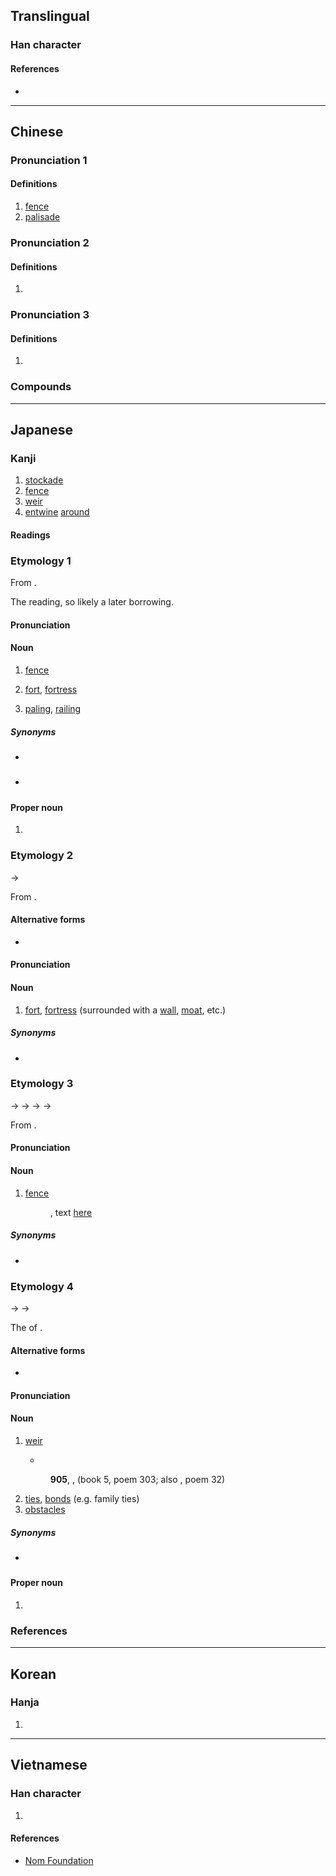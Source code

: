 {{also|栅|棚}}
{{character info/new}}
==Translingual==

===Han character===
{{Han char|rn=75|rad=木|as=05|sn=9|four=47940|canj=DBT|ids=⿰木冊}}

====References====
* {{Han ref|kx=0521.121|dkj=14665|dj=0909.070|hdz=21187.010|uh=67F5|ud=26613|bh=AC5D|bd=44125}}

----

==Chinese==
{{zh-forms|s=栅}}

===Pronunciation 1===
{{zh-pron
|m=zhà,shān,shàn,shā,shi,2nb=variant,3nb=variant,4n=Beijing dialect,5n=Beijing dialect
|m_note=shā - used in {{zh-l|*柵欄}}; shi - used in {{zh-l|*大柵欄}}
|c=caak3,zaap3,saan3
|mc=y
|oc=
|ma=
|cat=n
}}

====Definitions====
{{zh-hanzi}}

# [[fence]]
# [[palisade]]

===Pronunciation 2===
{{zh-pron
|m=shān,zhà,1nb=Mainland,2nb=Taiwan
|c=saan1
|ma=
|cat=n
}}

====Definitions====
{{zh-hanzi}}

# {{zh-only|柵極||光柵}}

===Pronunciation 3===
{{zh-pron
|m=cè
|c=caak3
|ma=
|cat=n
}}

====Definitions====
{{zh-hanzi}}

# {{zh-only|上柵||下柵|dot=,}} {{n-g|place names in [[Zhongshan]], [[Guangdong]].}}

===Compounds===
{{zh-der|光柵|寨柵|柵剌子|欄柵|水柵|柵子|柵極|柵欄|柵門|花柵子|豚柵}}

----

==Japanese==

===Kanji===
{{ja-kanji|grade=|rs=木05}}

# [[stockade]]
# [[fence]]
# [[weir]]
# [[entwine]] [[around]]

====Readings====
{{ja-readings
|goon=しゃく, せん
|kanon=さく, さん
|kun=やらい-, しがらみ-
}}

===Etymology 1===
{{ja-kanjitab|さく|yomi=o}}

From {{der|ja|ltc|sort=さく|-}} {{ltc-l|柵|id=2}}. {{rfv-etymology|ja}}

The ''{{ll|ja|漢音|kan'on}}'' reading, so likely a later borrowing.

====Pronunciation====
{{ja-pron|y=kan|さく|acc=2|acc_ref=DJR}}

====Noun====
{{ja-noun|さく}}

# [[fence]]
# {{lb|ja|by extension}} [[fort]], [[fortress]]
# [[paling]], [[railing]]

=====Synonyms=====
* {{sense|fence}} {{ja-r|垣|かき}}
* {{sense|fortress}} {{ja-r|砦|とりで}}

====Proper noun====
{{ja-pos|proper|さく}}

# {{surname|lang=ja|sort=さく}}

===Etymology 2===
{{ja-kanjitab|き|yomi=k}}
{{IPAchar|/ki<sub>2</sub>/}} → {{IPAchar|/ki/}}

From {{inh|ja|ojp|sort=き|-}}.

====Alternative forms====
* {{ja-l|城}}

====Pronunciation====
{{ja-pron|y=k|き}}

====Noun====
{{ja-noun|き}}

# [[fort]], [[fortress]] (surrounded with a [[wall]], [[moat]], etc.)

=====Synonyms=====
* {{ja-r|砦|とりで}}

===Etymology 3===
{{ja-kanjitab|くえ|yomi=k}}
{{IPAchar|/kupe<sub>1</sub>/}} → {{IPAchar|/kupe/}} → {{IPAchar|/kufe/}} → {{IPAchar|/kuwe/}} → {{IPAchar|/kue/}}

From {{inh|ja|ojp|sort=くえ|-}}.

====Pronunciation====
{{ja-pron|y=k|くえ}}

====Noun====
{{ja-noun|くえ|hhira=くへ}}

# {{lb|ja|archaic|possibly|_|obsolete|sort=くえ}} [[fence]]
#: {{RQ:Manyoshu|14|3537}}, text [http://jti.lib.virginia.edu/japanese/manyoshu/Man14Yo.html#3537 here]
#:: {{ja-usex|m='''久敝'''胡之尓 武藝波武古宇馬能 波都々々尓 安比見之兒良之 安夜尓可奈思母|m_kana='''くへ'''ごしに むぎはむこうまの はつはつに あひみしこらし あやにかなしも|'''くへ'''越しに麦%食む[[小馬]]のはつはつに相%見し子らしあやに愛しも|'''くへ'''-ごし に むぎ% はむ こ%うま の はつ-はつ に あひ%みし こらし あや に かなしも|rom='''kue'''-goshi ni mugi hamu kouma no hatsu-hatsu ni aimishi korashi aya ni kanashi mo|sort=くえ}}

=====Synonyms=====
* {{ja-r|垣|かき}}

===Etymology 4===
{{ja-kanjitab|しがらみ|yomi=k}}
{{IPAchar|/siɡarami<sub>1</sub>/}} → {{IPAchar|/siɡarami/}} → {{IPAchar|/ɕiɡarami/}}

The {{m|ja|連用形|tr=ren'yōkei||stem or continuative form}} of {{m|ja|柵む|tr=shigaramu||[[entangle]]}}. {{rfv-etymology|ja}}

====Alternative forms====
* {{ja-l|笧}}

====Pronunciation====
{{ja-pron|y=k|しがらみ|acc=0|acc_ref=DJR}}

====Noun====
{{ja-noun|しがらみ}}

# [[weir]]
#* {{RQ:Manyoshu|2|197}}
#*: {{ja-usex|m=明日香%川 '''四我良美'''渡%之 塞益%者 進%留%水%母 能杼尓賀%有%萬思|m_kana=あすか%がは '''しがらみ'''わた%し せかませ%ば ながる%る%みづ%も のどにか%あら%まし|明日香%川'''しがらみ'''渡し塞かませば流るる水ものどにかあらまし|^あすか%-がは '''しがらみ''' わたし せかませば ながるる みづ も のど に か あらまし|rom=Asuka-gawa '''shigarami''' watashi sekamaseba nagaruru mizu mo nodo ni ka aramashi|Asuka River―if one were to '''fence''' the stream, blocking it with '''weirs''', surely the rushing water would lie calm within its banks.<ref>{{cite-book|1998|Edwin A. Cranston|The Gem-Glistening Cup|publisher=Stanford University Press|isbn=0-8047-3157-8|page=217}}</ref>|sort=しからみ}}
#: '''905''', ''{{w|Kokin Wakashū}}'', (book 5, poem 303; also ''{{w|Ogura Hyakunin Isshu|Hyakunin Isshu}}'', poem 32)
#:: {{ja-usex|山川に風のかけたる'''しがらみ'''は流れも[[敢えぬ|あへぬ]][[紅葉]]なりけり|やまがは に かぜ の かけたる '''しがらみ''' は ながれ も あへぬ もみぢ なり けり|rom=yamagawa ni kaze no kaketaru '''shigarami''' wa nagare mo aenu momiji nari keri|the autumn leaves are unable to resist the current flowing past the '''weir''' built by the wind in the deep mountain river.<ref>{{cite-book|1996|Laurel Rasplica Rodd|author2=Mary Catherine Henkenius|Kokinshū: A Collection of Poems Ancient and Modern|edition=reprint|publisher=Cheng & Tsui|isbn=0-8872-7249-5|page=134}}</ref>|sort=しからみ}}
# [[tie]]s, [[bond]]s (e.g. family ties)
# [[obstacle]]s

=====Synonyms=====
* {{sense|ties, bonds}} {{ja-r|絆|きずな}}

====Proper noun====
{{ja-pos|proper|しがらみ}}

# {{surname|lang=ja|sort=しからみ}}

===References===
<references/>

----

==Korean==

===Hanja===
{{ko-hanja|hangeul=책|eumhun=|rv=chaek|mr=ch'aek|y=chayk}}

# {{defn|lang=ko|sort=木05}}

----

==Vietnamese==

===Han character===
{{vi-readings|rs=木05|hanviet=sách}}

# {{defn|lang=vi|sort=木05}}

====References====
* [http://nomfoundation.org/common/nom_details.php?codepoint=67f5 Nom Foundation]